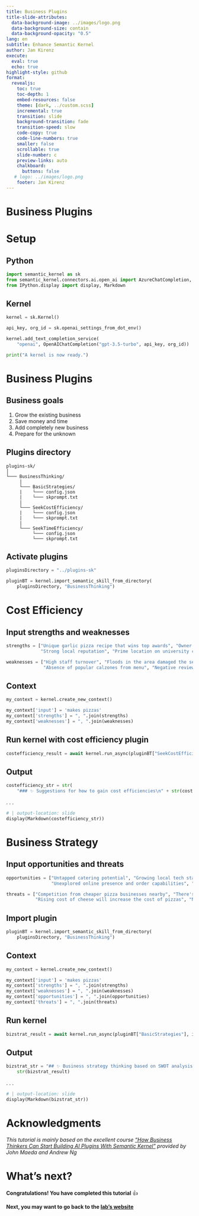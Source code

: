 ```yaml
---
title: Business Plugins
title-slide-attributes:
  data-background-image: ../images/logo.png
  data-background-size: contain
  data-background-opacity: "0.5"
lang: en
subtitle: Enhance Semantic Kernel
author: Jan Kirenz
execute:
  eval: true
  echo: true
highlight-style: github
format:
  revealjs: 
    toc: true
    toc-depth: 1
    embed-resources: false
    theme: [dark, ../custom.scss]  
    incremental: true
    transition: slide
    background-transition: fade
    transition-speed: slow
    code-copy: true
    code-line-numbers: true
    smaller: false
    scrollable: true
    slide-number: c
    preview-links: auto
    chalkboard: 
      buttons: false
   # logo: ../images/logo.png
    footer: Jan Kirenz
---
```


# Business Plugins

# Setup

## Python


```python
import semantic_kernel as sk
from semantic_kernel.connectors.ai.open_ai import AzureChatCompletion, OpenAIChatCompletion
from IPython.display import display, Markdown
```

## Kernel

```python
kernel = sk.Kernel()

api_key, org_id = sk.openai_settings_from_dot_env()

kernel.add_text_completion_service(
    "openai", OpenAIChatCompletion("gpt-3.5-turbo", api_key, org_id))

print("A kernel is now ready.")
```

# Business Plugins

## Business goals

1. Grow the existing business
2. Save money and time
3. Add completely new business
4. Prepare for the unknown

## Plugins directory

```directory
plugins-sk/
│
└─── BusinessThinking/
     |
     └─── BasicStrategies/
     |    └─── config.json
     |    └─── skprompt.txt
     |
     └─── SeekCostEfficiency/
     |    └─── config.json
     |    └─── skprompt.txt
     |
     └─── SeekTimeEfficiency/
          └─── config.json
          └─── skprompt.txt
```

## Activate plugins

```python
pluginsDirectory = "../plugins-sk"

pluginBT = kernel.import_semantic_skill_from_directory(
    pluginsDirectory, "BusinessThinking")

```

# Cost Efficiency 

## Input strengths and weaknesses

```python
strengths = ["Unique garlic pizza recipe that wins top awards", "Owner trained in Sicily at some of the best pizzerias",
             "Strong local reputation", "Prime location on university campus"]

weaknesses = ["High staff turnover", "Floods in the area damaged the seating areas that are in need of repair",
              "Absence of popular calzones from menu", "Negative reviews from younger demographic for lack of hip ingredients"]

```

## Context

```python

my_context = kernel.create_new_context()

my_context['input'] = 'makes pizzas'
my_context['strengths'] = ", ".join(strengths)
my_context['weaknesses'] = ", ".join(weaknesses)

```

## Run kernel with cost efficiency plugin

```python

costefficiency_result = await kernel.run_async(pluginBT["SeekCostEfficiency"], input_context=my_context)

```

## Output

```python
costefficiency_str = str(
    "### ✨ Suggestions for how to gain cost efficiencies\n" + str(costefficiency_result))
```

. . .

```python
# | output-location: slide
display(Markdown(costefficiency_str))
```

# Business Strategy

## Input opportunities and threats

```python
opportunities = ["Untapped catering potential", "Growing local tech startup community",
                 "Unexplored online presence and order capabilities", "Upcoming annual food fair"]

threats = ["Competition from cheaper pizza businesses nearby", "There's nearby street construction that will impact foot traffic",
           "Rising cost of cheese will increase the cost of pizzas", "No immediate local regulatory changes but it's election season"]

```

## Import plugin

```python

pluginBT = kernel.import_semantic_skill_from_directory(
    pluginsDirectory, "BusinessThinking")

```

## Context

```python
my_context = kernel.create_new_context()

my_context['input'] = 'makes pizzas'
my_context['strengths'] = ", ".join(strengths)
my_context['weaknesses'] = ", ".join(weaknesses)
my_context['opportunities'] = ", ".join(opportunities)
my_context['threats'] = ", ".join(threats)
```

## Run kernel 

```python

bizstrat_result = await kernel.run_async(pluginBT["BasicStrategies"], input_context=my_context)

```

## Output

```python

bizstrat_str = "## ✨ Business strategy thinking based on SWOT analysis\n" + \
    str(bizstrat_result)

```

. . .

```python
# | output-location: slide
display(Markdown(bizstrat_str))
```



# Acknowledgments

*This tutorial is mainly based on the excellent course ["How Business Thinkers Can Start Building AI Plugins With Semantic Kernel"](https://www.deeplearning.ai/short-courses/microsoft-semantic-kernel/) provided by John Maeda and Andrew Ng*

# What's next? {background-image="../images/logo.png" background-opacity="0.5"}

**Congratulations! You have completed this tutorial** 👍

**Next, you may want to go back to the [lab's website](https://kirenz.github.io/semantic-kernel/)**



